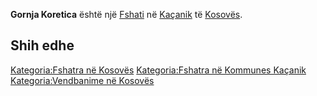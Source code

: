 {{Fshat në Kosovës
 | Emri                = Gornja Koretica
 | EmriAlt                = Gorna Koretica,Gornja Koratica,Gornja Koretica,Gornja Korotica,Koretice e Eperme,Koreticë e Epërme,Korotica e Eperme,Korotica e Epërme,Korratica e Eperme,Korratica e Epërme,Korrotice e Eperme,Korroticë e Epërme,Kruembret,Kruembreti,Горња Коретица
 | Emri (Rasa dhanore) = 
 | Figura              = 
 | Shteti              = Kosovës
 | Komuna              = Kaçanik
 | Kodi postar         = 
 | Sipërfaqja          = 

 | Popullsia           = 

 | Regj. i popullsisë  = 
 | Dend. e popullsisë  = 
 | Faqja zyrtare       = 
 <!--- Koordinatat ----> 
 | Gjerësia            = 42.60444
 | Gjatësia            = 20.93389
 | Lartësia            = 
}}
'''Gornja Koretica''' është një [[Fshati]] në [[Kaçanik]] të [[Kosovës]].

<!-- == Gjeografia == -->
<!-- == Historia == -->
<!-- == Demografia == -->
== Shih edhe ==
{{Komuna Kaçanik}}
{{Kosovo-Administrata-Cung}}

[[Kategoria:Fshatra në Kosovës]]
[[Kategoria:Fshatra në Kommunes Kaçanik]]
[[Kategoria:Vendbanime në Kosovës]]
